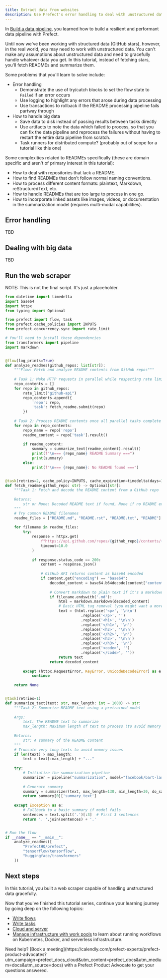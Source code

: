 ```yaml
---
title: Extract data from websites
description: Use Prefect's error handling to deal with unstructured data
---
```


In [Build a data pipeline](/3.0/tutorials/pipelines), you learned how to build a resilient and performant data pipeline with Prefect.

Until now we've been working with structured data (GitHub stars), however, in the real world, you may need to work with unstructured data.
You can't make any assumptions about unstructured data and need to gracefully handle whatever data you get.
In this tutorial, instead of fetching stars, you'll fetch READMEs and summarize them.

Some problems that you'll learn to solve include:

- Error handling
    - Demonstrate the use of try/catch blocks to set the flow state to `Failed` if an error occurs
    - Use logging to highlight any errors that arose during data processing
    - Use transactions to rollback if the README processing pipeline fails partway through
- How to handle big data
    - Save data to disk instead of passing results between tasks directly
    - Use artifacts to note the data which failed to process, so that you can fix the data pipeline and reprocess the failures without having to restart the entire data pipeline from scratch.
    - Task runners for distributed compute? (probably out of scope for a tutorial like this one)

Some complexities related to READMEs specifically (these are domain specific and aren't of primary interest in this tutorial):

- How to deal with repositories that lack a README.
- How to find READMEs that don't follow normal naming conventions.
- How to process different content formats: plaintext, Markdown, reStructuredText, etc.
- How to handle READMEs that are too large to process in one go.
- How to incorporate linked assets like images, videos, or documentation in the summarization model (requires multi-modal capabilities).

## Error handling

TBD

## Dealing with big data

TBD

## Run the web scraper

NOTE: This is not the final script. It's just a placeholder.

```python my_web_scraper.py
from datetime import timedelta
import base64
import httpx
from typing import Optional

from prefect import flow, task
from prefect.cache_policies import INPUTS
from prefect.concurrency.sync import rate_limit

# You'll need to install these dependencies
from transformers import pipeline
import markdown


@flow(log_prints=True)
def analyze_readmes(github_repos: list[str]):
    """Flow: Fetch and analyze README contents from GitHub repos"""
    
    # Task 1: Make HTTP requests in parallel while respecting rate limits
    repo_contents = []
    for repo in github_repos:
        rate_limit("github-api")
        repo_contents.append({
            'repo': repo,
            'task': fetch_readme.submit(repo)
        })
    
    # Task 2: Process README contents once all parallel tasks complete
    for repo in repo_contents:
        repo_name = repo['repo']
        readme_content = repo['task'].result()
        
        if readme_content:
            summary = summarize_text(readme_content).result()
            print(f"\n=== {repo_name} README Summary ===")
            print(summary)
        else:
            print(f"\n=== {repo_name}: No README found ===")


@task(retries=2, cache_policy=INPUTS, cache_expiration=timedelta(days=1))
def fetch_readme(github_repo: str) -> Optional[str]:
    """Task 1: Fetch and decode the README content from a GitHub repo
    
    Returns:
        str or None: Decoded README text if found, None if no README exists
    """
    # Try common README filenames
    readme_files = ["README.md", "README.rst", "README.txt", "README"]
    
    for filename in readme_files:
        try:
            response = httpx.get(
                f"https://api.github.com/repos/{github_repo}/contents/{filename}",
                timeout=10.0
            )
            
            if response.status_code == 200:
                content = response.json()
                
                # GitHub API returns content as base64 encoded
                if content.get("encoding") == "base64":
                    decoded_content = base64.b64decode(content["content"]).decode('utf-8')
                    
                    # Convert markdown to plain text if it's a markdown file
                    if filename.endswith('.md'):
                        html = markdown.markdown(decoded_content)
                        # Basic HTML tag removal (you might want a more robust solution)
                        text = (html.replace('<p>', '\n\n')
                                  .replace('</p>', '')
                                  .replace('<h1>', '\n\n')
                                  .replace('</h1>', '\n')
                                  .replace('<h2>', '\n\n')
                                  .replace('</h2>', '\n')
                                  .replace('<h3>', '\n\n')
                                  .replace('</h3>', '\n')
                                  .replace('<code>', '')
                                  .replace('</code>', ''))
                        return text
                    return decoded_content
                    
        except (httpx.RequestError, KeyError, UnicodeDecodeError) as e:
            continue
            
    return None


@task(retries=1)
def summarize_text(text: str, max_length: int = 1000) -> str:
    """Task 2: Summarize README text using a pretrained model
    
    Args:
        text: The README text to summarize
        max_length: Maximum length of text to process (to avoid memory issues)
    
    Returns:
        str: A summary of the README content
    """
    # Truncate very long texts to avoid memory issues
    if len(text) > max_length:
        text = text[:max_length] + "..."
    
    try:
        # Initialize the summarization pipeline
        summarizer = pipeline("summarization", model="facebook/bart-large-cnn")
        
        # Generate summary
        summary = summarizer(text, max_length=130, min_length=30, do_sample=False)
        return summary[0]['summary_text']
        
    except Exception as e:
        # Fallback to a basic summary if model fails
        sentences = text.split('.')[:3]  # First 3 sentences
        return '. '.join(sentences) + '.'


# Run the flow
if __name__ == "__main__":
    analyze_readmes([
        "PrefectHQ/prefect",
        "tensorflow/tensorflow",
        "huggingface/transformers"
    ])
```

## Next steps

In this tutorial, you built a web scraper capable of handling unstructured data gracefully.

Now that you've finished this tutorial series, continue your learning journey by going deep on the following topics:

* [Write flows](/3.0/develop/write-flows)
* [Write tasks](/3.0/develop/write-tasks)
* [Cloud and server](/3.0/manage)
* [Manage infrastructure with work pools](/3.0/deploy/infrastructure-concepts/work-pools) to learn about running workflows on Kubernetes, Docker, and serverless infrastructure.

<Tip>
Need help? [Book a meeting](https://calendly.com/prefect-experts/prefect-product-advocates?utm_campaign=prefect_docs_cloud&utm_content=prefect_docs&utm_medium=docs&utm_source=docs) with a Prefect Product Advocate to get your questions answered.
</Tip>
